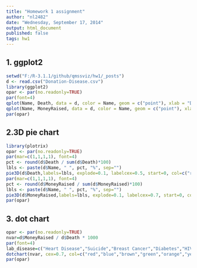 ```yaml
---
title: "Homework 1 assignment"
author: "nl2482"
date: "Wednesday, September 17, 2014"
output: html_document
published: false
tags: hw1
---
```


## 1. ggplot2
```r
setwd("F:/R-3.1.1/github/qmssviz/hw1/_posts")
d <- read.csv("Donation-Disease.csv")
library(ggplot2)
opar <- par(no.readonly=TRUE)
par(font=4)
qplot(Name, Death, data = d, color = Name, geom = c("point"), xlab = "Disease", ylab = "Death", main="Total Death plot")
qplot(Name, MoneyRaised, data = d, color = Name, geom = c("point"), xlab = "Disease", ylab = "Donation", main="Total Donation plot")
par(opar)
```

## 2.3D pie chart
```r
library(plotrix)
opar <- par(no.readonly=TRUE)
par(mar=c(1,1,1,1), font=4)
pct <- round(d$Death / sum(d$Death)*100)
lbls <- paste(d$Name, " ", pct, "%", sep="")
pie3D(d$Death,labels=lbls, explode=0.1, labelcex=0.5, start=0, col=c("red","blue","brown","green","orange","yellow","pink","purple"), main="Death pie chart")
par(mar=c(1,1,1,1), font=4)
pct <- round(d$MoneyRaised / sum(d$MoneyRaised)*100)
lbls <- paste(d$Name, " ", pct, "%", sep="")
pie3D(d$MoneyRaised,labels=lbls, explode=0.1, labelcex=0.7, start=0, col=c("red","blue","brown","green","orange","yellow","pink","purple"), main="Death pie chart")
par(opar)
```

## 3. dot chart
```r
opar <- par(no.readonly=TRUE)
nvar=d$MoneyRaised / d$Death * 1000
par(font=4)
lab_disease=c("Heart Disease","Suicide","Breast Cancer","Diabetes","HIV/AIDS","Prostate Cancer","Motor Neuron Disease (inc ALS)","Chronic Obstructive Pulmonary")
dotchart(nvar, cex=0.7, col=c("red","blue","brown","green","orange","yellow","pink","purple"),labels=(lab_disease), pch=19, main="Donation per Death dot chart")
par(opar)
```
